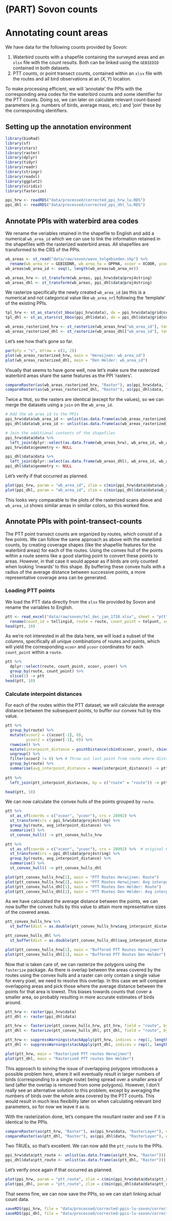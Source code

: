 # (PART) Sovon counts {-}

# Annotating count areas

We have data for the following counts provided by Sovon:

1. Waterbird counts with a shapefile containing the surveyed areas and an `xlsx` file with the count results. Both can be linked using the `GEBIEDID` contained in both datasets.
2. PTT counts, or point transect counts, contained within an `xlsx` file with the routes and all bird observations at an $(X, Y)$ location.

To make processing efficient, we will 'annotate' the PPIs with the corresponding area codes for the waterbird counts and some identifier for the PTT counts. Doing so, we can later on calculate relevant count-based parameters (e.g. numbers of birds, average mass, etc.) and 'join' these by the corresponding identifiers.

## Setting up the annotation environment

```r
library(bioRad)
library(sf)
library(stars)
library(raster)
library(dplyr)
library(tidyr)
library(readr)
library(stringr)
library(readxl)
library(ggplot2)
library(viridis)
library(fasterize)
```

```r
ppi_hrw <- readRDS("data/processed/corrected_ppi_hrw_lu.RDS")
ppi_dhl <- readRDS("data/processed/corrected_ppi_dhl_lu.RDS")
```

## Annotate PPIs with waterbird area codes

We rename the veriables retained in the shapefile to English and add a numerical `wb_area_id` which we can use to link the information retained in the shapefiles with the rasterized waterbird areas. All shapefiles are transformed to the CRS of the PPIs.

```r
wb_areas <- st_read("data/raw/sovon/wavo_telgebieden.shp") %>%
  rename(wb_area_nr = GEBIEDNR, wb_area_ha = OPPHA, xcoor = XCOOR, ycoor = YCOOR)
wb_areas$wb_area_id <- seq(1, length(wb_areas$wb_area_nr))

wb_areas_hrw <- st_transform(wb_areas, ppi_hrw$data@proj4string)
wb_areas_dhl <- st_transform(wb_areas, ppi_dhl$data@proj4string)
```

We rasterize specifically the newly created `wb_area_id` (as this is a numerical and not categorical value like `wb_area_nr`) following the 'template' of the existing PPIs.

```r
tpl_hrw <- st_as_stars(st_bbox(ppi_hrw$data), dx = ppi_hrw$data@grid@cellsize[1], dy = ppi_hrw$data@grid@cellsize[2], values = NA_real_)
tpl_dhl <- st_as_stars(st_bbox(ppi_dhl$data), dx = ppi_dhl$data@grid@cellsize[1], dy = ppi_dhl$data@grid@cellsize[2], values = NA_real_)

wb_areas_rasterized_hrw <- st_rasterize(wb_areas_hrw["wb_area_id"], template = tpl_hrw)
wb_areas_rasterized_dhl <- st_rasterize(wb_areas_dhl["wb_area_id"], template = tpl_dhl)
```

Let's see how that's gone so far.

```r
par(pty = "s", mfrow = c(1, 2))
plot(wb_areas_rasterized_hrw, main = "Herwijnen: wb_area_id")
plot(wb_areas_rasterized_dhl, main = "Den Helder: wb_area_id")
```

Visually that seems to have gone well, now let's make sure the rasterized waterbird areas share the same features as the PPI 'rasters'.

```r
compareRaster(as(wb_areas_rasterized_hrw, "Raster"), as(ppi_hrw$data, "RasterLayer"), extent = TRUE, rowcol = TRUE, crs = TRUE, res = TRUE, orig = TRUE)
compareRaster(as(wb_areas_rasterized_dhl, "Raster"), as(ppi_dhl$data, "RasterLayer"), extent = TRUE, rowcol = TRUE, crs = TRUE, res = TRUE, orig = TRUE)
```

Twice a `TRUE`, so the rasters are identical (except for the values), so we can merge the datasets using a `join` on the `wb_area_id`.

```r
# Add the wb_area_id to the PPIs
ppi_hrw$data$wb_area_id <- unlist(as.data.frame(as(wb_areas_rasterized_hrw, "Raster")))
ppi_dhl$data$wb_area_id <- unlist(as.data.frame(as(wb_areas_rasterized_dhl, "Raster")))

# Join the additional contents of the shapefiles
ppi_hrw$data@data %>%
  left_join(dplyr::select(as.data.frame(wb_areas_hrw), wb_area_id, wb_area_nr, wb_area_ha), by = c("wb_area_id" = "wb_area_id")) -> ppi_hrw$data@data
ppi_hrw$data$geometry <- NULL

ppi_dhl$data@data %>%
  left_join(dplyr::select(as.data.frame(wb_areas_dhl), wb_area_id, wb_area_nr, wb_area_ha), by = c("wb_area_id" = "wb_area_id")) -> ppi_dhl$data@data
ppi_dhl$data$geometry <- NULL
```

Let's verify if that occurred as planned.

```r
plot(ppi_hrw, param = "wb_area_id", zlim = c(min(ppi_hrw$data@data$wb_area_id, na.rm = TRUE), max(ppi_hrw$data@data$wb_area_id, na.rm = TRUE)))
plot(ppi_dhl, param = "wb_area_id", zlim = c(min(ppi_dhl$data@data$wb_area_id, na.rm = TRUE), max(ppi_dhl$data@data$wb_area_id, na.rm = TRUE)))
```

This looks very comparable to the plots of the rasterized scans above and `wb_area_id` shows similar areas in similar colors, so this worked fine.

## Annotate PPIs with point-transect-counts

The PTT point transect counts are organized by routes, which consist of a few points. We can follow the same approach as above with the waterbird counts, by creating coverage shapes (like the shapefile features for the waterbird areas) for each of the routes. Using the convex hull of the points within a route seems like a good starting point to convert these points to areas. However, in that case it would appear as if birds are only counted when looking 'inwards' to this shape. By buffering these convex hulls with a radius of the average distance between successive points, a more representative coverage area can be generated.

### Loading PTT points

We load the PTT data directly from the `xlsx` file provided by Sovon and rename the variables to English.

```r
ptt <- read_excel("data/raw/sovon/tel_dec_jan_1718.xlsx", sheet = "ptt") %>%
  rename(count_id = tellingid, route = route, count_point = telpunt, season = seizoen, year = teljaar, month = maand, day = dag, species = soort, number = aantal)
head(ptt, 10)
```

As we're not interested in all the data here, we will load a subset of the columns, specifically all unique combinations of routes and points, which will yield the corresponding `xcoor` and `ycoor` coordinates for each `count_point` within a `route`.

```r
ptt %>%
  dplyr::select(route, count_point, xcoor, ycoor) %>%
  group_by(route, count_point) %>%
  slice(1) -> ptt
head(ptt, 10)
```

### Calculate interpoint distances

For each of the routes within the PTT dataset, we will calculate the average distance between the subsequent points, to buffer our convex hull by this value.

```r
ptt %>%
  group_by(route) %>%
  mutate(xcoor2 = c(xcoor[-1], 0),
         ycoor2 = c(ycoor[-1], 0)) %>%
  rowwise() %>%
  mutate(interpoint_distance = pointDistance(cbind(xcoor, ycoor), cbind(xcoor2, ycoor2), lonlat = FALSE)) %>%
  ungroup() %>%
  filter(xcoor2 != 0) %>% # Throw out last point from route where distance to next point is not relevant
  group_by(route) %>%
  summarise(avg_interpoint_distance = mean(interpoint_distance)) -> ptt_interpoint_distances
  
ptt %>%
  left_join(ptt_interpoint_distances, by = c("route" = "route")) -> ptt

head(ptt, 10)
```

We can now calculate the convex hulls of the points grouped by `route`.

```r
ptt %>%
  st_as_sf(coords = c("xcoor", "ycoor"), crs = 28992) %>%
  st_transform(crs = ppi_hrw$data@proj4string) %>%
  group_by(route, avg_interpoint_distance) %>%
  summarise() %>%
  st_convex_hull() -> ptt_convex_hulls_hrw

ptt %>%
  st_as_sf(coords = c("xcoor", "ycoor"), crs = 28992) %>%  # original CRS = EPSG:28992 (RD New)
  st_transform(crs = ppi_dhl$data@proj4string) %>%
  group_by(route, avg_interpoint_distance) %>%
  summarise() %>%
  st_convex_hull() -> ptt_convex_hulls_dhl

plot(ptt_convex_hulls_hrw[1], main = "PTT Routes Herwijnen: Route")
plot(ptt_convex_hulls_hrw[2], main = "PTT Routes Herwijnen: Avg interpoint dist.")
plot(ptt_convex_hulls_dhl[1], main = "PTT Routes Den Helder: Route")
plot(ptt_convex_hulls_dhl[2], main = "PTT Routes Den Helder: Avg interpoint dist.")
```

As we have calculated the average distance between the points, we can now buffer the convex hulls by this value to attain more representative sizes of the covered areas. 

```r
ptt_convex_hulls_hrw %>%
  st_buffer(dist = as.double(ptt_convex_hulls_hrw$avg_interpoint_distance)) -> ptt_convex_hulls_hrw

ptt_convex_hulls_dhl %>%
  st_buffer(dist = as.double(ptt_convex_hulls_dhl$avg_interpoint_distance)) -> ptt_convex_hulls_dhl

plot(ptt_convex_hulls_hrw[1], main = "Buffered PTT Routes Herwijnen")
plot(ptt_convex_hulls_dhl[1], main = "Buffered PTT Routes Den Helder")
```

Now that is taken care of, we can rasterize the polygons using the `fasterize` package. As there is overlap between the areas covered by the routes using the convex hulls and a raster can only contain a single value for every pixel, we need to resolve this overlap. In this case we will compare overlapping areas and pick those where the average distance between the points for that area is lowest. This biases towards counts that cover a smaller area, so probably resulting in more accurate estimates of birds around.

```r
ptt_hrw <- raster(ppi_hrw$data)
ptt_dhl <- raster(ppi_dhl$data)

ptt_hrw <- fasterize(ptt_convex_hulls_hrw, ptt_hrw, field = "route", by = "avg_interpoint_distance")
ptt_dhl <- fasterize(ptt_convex_hulls_dhl, ptt_dhl, field = "route", by = "avg_interpoint_distance")

ptt_hrw <- suppressWarnings(stackApply(ptt_hrw, indices = rep(1, length(ptt_hrw)), fun = min, na.rm = TRUE))
ptt_dhl <- suppressWarnings(stackApply(ptt_dhl, indices = rep(1, length(ptt_dhl)), fun = min, na.rm = TRUE))

plot(ptt_hrw, main = "Rasterized PTT routes Herwijnen")
plot(ptt_dhl, main = "Rasterized PTT routes Den Helder")
```

This approach to solving the issue of overlapping polygons introduces a possible problem here, where it will eventually result in larger numbers of birds (corresponding to a single route) being spread over a smaller area of land (after the overlap is removed from some polygons). However, I don't really see an alternative solution to this problem, except by averaging the numbers of birds over the whole area covered by the PTT counts. This would result in much less flexibility later on when calculating relevant bird parameters, so for now we leave it as is.

With the rasterization done, let's compare the resultant raster and see if it is identical to the PPIs.

```r
compareRaster(as(ptt_hrw, "Raster"), as(ppi_hrw$data, "RasterLayer"), extent = TRUE, rowcol = TRUE, crs = TRUE, res = TRUE, orig = TRUE)
compareRaster(as(ptt_dhl, "Raster"), as(ppi_dhl$data, "RasterLayer"), extent = TRUE, rowcol = TRUE, crs = TRUE, res = TRUE, orig = TRUE)
```

Two TRUEs, so that's excellent. We can now add the `ptt_route` to the PPIs.

```r
ppi_hrw$data$ptt_route <- unlist(as.data.frame(as(ptt_hrw, "Raster")))
ppi_dhl$data$ptt_route <- unlist(as.data.frame(as(ptt_dhl, "Raster")))
```

Let's verify once again if that occurred as planned.

```r
plot(ppi_hrw, param = "ptt_route", zlim = c(min(ppi_hrw$data@data$ptt_route, na.rm = TRUE), max(ppi_hrw$data@data$ptt_route, na.rm = TRUE)))
plot(ppi_dhl, param = "ptt_route", zlim = c(min(ppi_dhl$data@data$ptt_route, na.rm = TRUE), max(ppi_dhl$data@data$ptt_route, na.rm = TRUE)))
```

That seems fine, we can now save the PPIs, so we can start linking actual count data.

```r
saveRDS(ppi_hrw, file = "data/processed/corrected-ppis-lu-sovon/corrected_ppi_hrw_lu_sovon.RDS")
saveRDS(ppi_dhl, file = "data/processed/corrected-ppis-lu-sovon/corrected_ppi_dhl_lu_sovon.RDS")
```